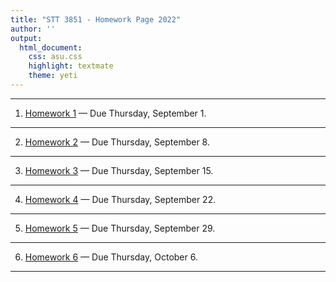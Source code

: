 ```yaml
---
title: "STT 3851 - Homework Page 2022"
author: ''
output:
  html_document:
    css: asu.css
    highlight: textmate
    theme: yeti
---
```


***

1) [Homework 1](..\Homework\HW1chapter1F2022.pdf) --- Due Thursday, September 1.

***


2) [Homework 2](..\Homework\HW2chapter2F2022.pdf) --- Due Thursday, September 8. 

***


3) [Homework 3](..\Homework\HW3chapter2F2022.pdf) --- Due Thursday, September 15. 

***

4) [Homework 4](..\Homework\HW4chapter2F2022.pdf) --- Due Thursday, September 22. 

***

5) [Homework 5](..\Homework\HW5chapter3F2022.pdf) --- Due Thursday, September 29. 

***

6) [Homework 6](..\Homework\HW6chapter3F2022.pdf) --- Due Thursday, October 6. 

***